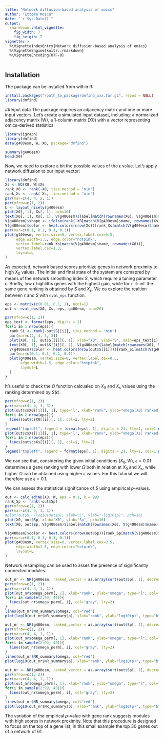 ```yaml
---
title: "Network diffusion-based analysis of omics"
author: "Ettore Mosca"
date: "`r Sys.Date()`"
output: 
  rmarkdown::html_vignette:
    fig_width: 7
    fig_heigth: 7
vignette: >
  %\VignetteIndexEntry{Network diffusion-based analysis of omics}
  %\VignetteEngine{knitr::rmarkdown}
  %\VignetteEncoding{UTF-8}
---
```


## Installation
The package can be installed from within R:
```r
install.packages("/path_to_package/dmfind_xxx.tar.gz", repos = NULL)
library(dmfind)
```

##Input data
The package requires an adjacency matrix and one or more input vectors. Let's create a simulated input dataset, including: a normalized adjacency matrix (W), a 1-column matrix (X0) with a vector representing omics-derived statistics:

```r
library(igraph)
library(dmfind)
data(g400esm, W, X0, package="dmfind")

summary(g400esm)
head(X0)

```
Now, we need to explore a bit the possible values of the $\epsilon$ value. Let's apply network diffusion to our input vector:
```r
library(dmfind)
Xs <- ND(X0, W)$Xs
rank_X0 <- rank(-X0, ties.method = "min")
rank_Xs <- rank(-Xs, ties.method = "min")
par(mar=c(4, 4, 2, 1))
par(mfrow=c(1, 2))
L <- layout_nicely(g400esm)
plot(X0[, 1], Xs[, 1], pch=16)
text(X0[, 1], Xs[, 1], V(g400esm)$label[match(rownames(X0), V(g400esm)$name)], pos = 1, cex=0.8)
V(g400esm)$shape <- ifelse(rank(-X0[match(V(g400esm)$name, rownames(Xs)), 1])<=6, "square", "circle")
V(g400esm)$color <- heat.colors(nrow(Xs))[rank_Xs[match(V(g400esm)$name, rownames(X0))]]
par(mar=c(0.1, 0.1, 0.1, 0.1))
plot(g400esm, vertex.size=8, vertex.label.cex=0.5,
     edge.width=1.5, edge.color="hotpink",
     vertex.label=rank_Xs[match(V(g400esm)$name, rownames(X0))],
     vertex.label.cex=1.3,
     layout=L
)

```
As expected, network based scores prioritize genes in network proximity to high $X_0$ values. The initial and final state of the system are comapred by means of the network smoothing index $S$, which require a tuning parameter $\epsilon$. Briefly, low $\epsilon$ highliths genes with the highest gain, while for $\epsilon \to \inf$ the same gene ranking is obtained by $S$ and $X_s$. We ca explore the realtion between $\epsilon$ and $S$ with `eval_eps` function.
```r
eps <- matrix(c(0.01, 0.1, 1), ncol=1)
out <- eval_eps(X0, Xs, eps, g400esm, top=20)

par(mfrow=c(1, 2))
eps_text <- format(eps, digits = 2)
for(i in 1:nrow(eps)){
  rank_Si <- rank(-out$S[[i]], ties.method = "min")
  par(mar=c(4, 4, 3, 3))
  plot(X0[, 1], out$S[[i]][, 1], xlab="X0", ylab="S", main=eps_text[i], pch=16)
  text(X0[, 1], out$S[[i]][, 1], V(g400esm)$label[match(rownames(X0), V(g400esm)$name)], pos = 1, cex=0.8)
  V(g400esm)$color <- heat.colors(nrow(out$S[[i]]))[rank_Si[match(V(g400esm)$name, rownames(out$S[[i]]))]]
  par(mar=c(0.1, 0.1, 0.1, 0.1))
  plot(g400esm, vertex.size=8, vertex.label.cex=0.5,
       edge.width=1.5, edge.color="hotpink",
       layout=L
  )
}
```
It's useful to check the $\Omega$ function calcualed on $X_0$ and $X_s$ values using the ranking determined by $S(\epsilon)$.
```r
par(mfrow=c(1, 2))
par(mar=c(4, 4, 3, 3))
plot(out$csX0[[1]][, 1], type='l', xlab="rank", ylab="omega(X0) ranked by S", ylim=c(0, max(unlist(lapply(out$csX0, function(x) x[, 1])))), col=1, lty=2)
for(i in 2:nrow(eps)){
  lines(out$csX0[[i]][, 1], col=i, lty=2)
}
legend("topleft", legend = format(eps[, 1], digits = 2), lty=1, col=1:nrow(eps), xpd=NA, cex=0.5)
plot(out$csXs[[1]][, 1], type='l', xlab="rank", ylab="omega(Xs) ranked by S", ylim=c(0, max(unlist(lapply(out$csXs, function(x) x[, 1])))), col=1, lty=2)
for(i in 2:nrow(eps)){
  lines(out$csXs[[i]][, 1], col=i, lty=2)
}
legend("topleft", legend = format(eps[, 1], digits = 2), lty=1, col=1:nrow(eps), xpd=NA, cex=0.5)

```
We can see that, considering the given initial conditions $(X_0, W)$, $\epsilon=0.01$ determines a gene ranking with lower $\Omega$ both in relation at $X_0$ and $X_s$, while higher $\Omega$ can be obtained using higher $\epsilon$ values. For this tutorial we will therefore use $\epsilon=0.1$.

We can assess the statistical significance of $S$ using empirical $p$-values.
```r
out <- calc_adjND(X0, W, eps = 0.1, k = 99)
rank_Sp <- rank(-out$Sp)
par(mfrow=c(1, 2))
par(mar=c(4, 4, 1, 1))
#plot(out$S, -log10(out$p), xlab="S", ylab="-log10(p)", pch=16)
plot(X0, out$Sp, xlab="X0", ylab="Sp", pch=16)
text(X0, out$Sp, V(g400esm)$label[match(rownames(X0), V(g400esm)$name)], pos = 1, cex=0.8)

V(g400esm)$color <- heat.colors(nrow(out$Sp))[rank_Sp[match(V(g400esm)$name, rownames(out$Sp))]]
par(mar=c(0.1, 0.1, 0.1, 0.1))
plot(g400esm, vertex.size=8, vertex.label.cex=0.5,
     edge.width=1.5, edge.color="hotpink",
     layout=L
)
```

Network resampling can be used to asses the presence of significantly connected modules. 
```r
out_nr <- NR(g400esm, ranked_vector = as.array(sort(out$Sp[, 1], decreasing = T))[1:30], k = 99, null_model = "A")
par(mfrow=c(1, 2))
par(mar=c(4, 4, 1, 1))
plot(out_nr$omega_perm[, 1], xlab="rank", ylab="omega", type="l", col="gray", ylim = c(0, max(c(out_nr$NR_summary$omega, unlist(out_nr$omega_perm)))), lty=2, lwd=2)
for(i in sample(2:99, 40)){
  lines(out_nr$omega_perm[, i], col="gray", lty=2)  
}
lines(out_nr$NR_summary$omega, col="red")
plot(log10(out_nr$NR_summary$p), xlab="rank", ylab="log10(p)", type="b", pch=16)

out_nr <- NR(g400esm, ranked_vector = as.array(sort(out$Sp[, 1], decreasing = T))[1:30], k = 99, null_model = "S")
par(mfrow=c(1, 2))
par(mar=c(4, 4, 1, 1))
plot(out_nr$omega_perm[, 1], xlab="rank", ylab="omega", type="l", col="gray", ylim = c(0, max(c(out_nr$NR_summary$omega, unlist(out_nr$omega_perm)))), lty=2, lwd=2)
for(i in sample(2:99, 40)){
  lines(out_nr$omega_perm[, i], col="gray", lty=2)  
}
lines(out_nr$NR_summary$omega, col="red")
plot(log10(out_nr$NR_summary$p), xlab="rank", ylab="log10(p)", type="b", pch=16)

out_nr <- NR(g400esm, ranked_vector = as.array(sort(out$Sp[, 1], decreasing = T))[1:30], k = 99, null_model = "SA")
par(mfrow=c(1, 2))
par(mar=c(4, 4, 1, 1))
plot(out_nr$omega_perm[, 1], xlab="rank", ylab="omega", type="l", col="gray", ylim = c(0, max(c(out_nr$NR_summary$omega, unlist(out_nr$omega_perm)))), lty=2, lwd=2)
for(i in sample(2:99, 40)){
  lines(out_nr$omega_perm[, i], col="gray", lty=2)  
}
lines(out_nr$NR_summary$omega, col="red")
plot(log10(out_nr$NR_summary$p), xlab="rank", ylab="log10(p)", type="b", pch=16)

```

The variation of the empirical $p$-value with gene rank suggests modules with high scores in network proximity. Note that this procedure is designed to focus on the top of a gene list, in this small example the top 30 genes out of a network of 61.

